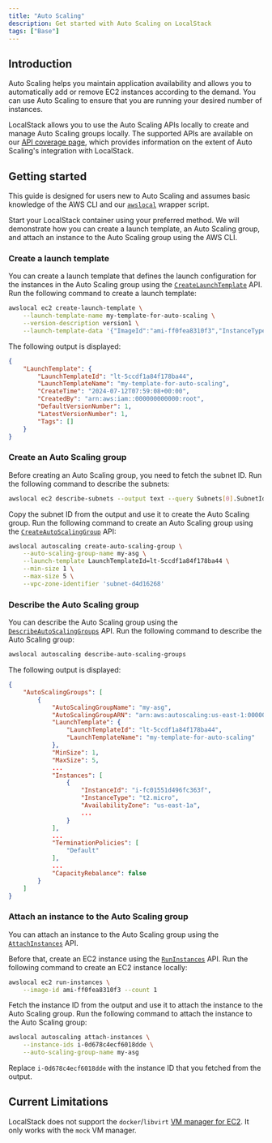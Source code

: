 ```yaml
---
title: "Auto Scaling"
description: Get started with Auto Scaling on LocalStack
tags: ["Base"]
---
```


## Introduction

Auto Scaling helps you maintain application availability and allows you to automatically add or remove EC2 instances according to the demand.
You can use Auto Scaling to ensure that you are running your desired number of instances.

LocalStack allows you to use the Auto Scaling APIs locally to create and manage Auto Scaling groups locally.
The supported APIs are available on our [API coverage page](), which provides information on the extent of Auto Scaling's integration with LocalStack.

## Getting started

This guide is designed for users new to Auto Scaling and assumes basic knowledge of the AWS CLI and our [`awslocal`](https://github.com/localstack/awscli-local) wrapper script.

Start your LocalStack container using your preferred method.
We will demonstrate how you can create a launch template, an Auto Scaling group, and attach an instance to the Auto Scaling group using the AWS CLI.

### Create a launch template

You can create a launch template that defines the launch configuration for the instances in the Auto Scaling group using the [`CreateLaunchTemplate`](https://docs.aws.amazon.com/AWSEC2/latest/APIReference/API_CreateLaunchTemplate.html) API.
Run the following command to create a launch template:

```bash
awslocal ec2 create-launch-template \
    --launch-template-name my-template-for-auto-scaling \
    --version-description version1 \
    --launch-template-data '{"ImageId":"ami-ff0fea8310f3","InstanceType":"t2.micro"}'
```

The following output is displayed:

```json
{
    "LaunchTemplate": {
        "LaunchTemplateId": "lt-5ccdf1a84f178ba44",
        "LaunchTemplateName": "my-template-for-auto-scaling",
        "CreateTime": "2024-07-12T07:59:08+00:00",
        "CreatedBy": "arn:aws:iam::000000000000:root",
        "DefaultVersionNumber": 1,
        "LatestVersionNumber": 1,
        "Tags": []
    }
}
```

### Create an Auto Scaling group

Before creating an Auto Scaling group, you need to fetch the subnet ID.
Run the following command to describe the subnets:

```bash
awslocal ec2 describe-subnets --output text --query Subnets[0].SubnetId
```

Copy the subnet ID from the output and use it to create the Auto Scaling group.
Run the following command to create an Auto Scaling group using the [`CreateAutoScalingGroup`](https://docs.aws.amazon.com/autoscaling/ec2/APIReference/API_CreateAutoScalingGroup.html) API:

```bash
awslocal autoscaling create-auto-scaling-group \
    --auto-scaling-group-name my-asg \
    --launch-template LaunchTemplateId=lt-5ccdf1a84f178ba44 \
    --min-size 1 \
    --max-size 5 \
    --vpc-zone-identifier 'subnet-d4d16268'
```

### Describe the Auto Scaling group

You can describe the Auto Scaling group using the [`DescribeAutoScalingGroups`](https://docs.aws.amazon.com/autoscaling/ec2/APIReference/API_DescribeAutoScalingGroups.html) API.
Run the following command to describe the Auto Scaling group:

```bash
awslocal autoscaling describe-auto-scaling-groups
```

The following output is displayed:

```json
{
    "AutoScalingGroups": [
        {
            "AutoScalingGroupName": "my-asg",
            "AutoScalingGroupARN": "arn:aws:autoscaling:us-east-1:000000000000:autoScalingGroup:74b4ffac-4588-4a7c-86b1-9fa992f49c8e:autoScalingGroupName/my-asg",
            "LaunchTemplate": {
                "LaunchTemplateId": "lt-5ccdf1a84f178ba44",
                "LaunchTemplateName": "my-template-for-auto-scaling"
            },
            "MinSize": 1,
            "MaxSize": 5,
            ...
            "Instances": [
                {
                    "InstanceId": "i-fc01551d496fc363f",
                    "InstanceType": "t2.micro",
                    "AvailabilityZone": "us-east-1a",
                    ...
                }
            ],
            ...
            "TerminationPolicies": [
                "Default"
            ],
            ...
            "CapacityRebalance": false
        }
    ]
}
```

### Attach an instance to the Auto Scaling group

You can attach an instance to the Auto Scaling group using the [`AttachInstances`](https://docs.aws.amazon.com/autoscaling/ec2/APIReference/API_AttachInstances.html) API.

Before that, create an EC2 instance using the [`RunInstances`](https://docs.aws.amazon.com/AWSEC2/latest/APIReference/API_RunInstances.html) API.
Run the following command to create an EC2 instance locally:

```bash
awslocal ec2 run-instances \
    --image-id ami-ff0fea8310f3 --count 1
```

Fetch the instance ID from the output and use it to attach the instance to the Auto Scaling group.
Run the following command to attach the instance to the Auto Scaling group:

```bash
awslocal autoscaling attach-instances \
    --instance-ids i-0d678c4ecf6018dde \
    --auto-scaling-group-name my-asg
```

Replace `i-0d678c4ecf6018dde` with the instance ID that you fetched from the output.

## Current Limitations

LocalStack does not support the `docker`/`libvirt` [VM manager for EC2](/aws/services/ec2/#vm-managers).
It only works with the `mock` VM manager.
